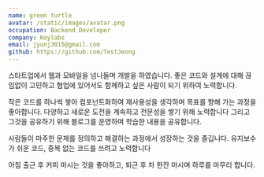 ```yaml
---
name: green turtle
avatar: /static/images/avatar.png
occupation: Backend Developer
company: Koylabs
email: jyunj3015@gmail.com
github: https://github.com/TestJeong
---
```


스타트업에서 웹과 모바일을 넘나들며 개발을 하였습니다. 좋은 코드와 설계에 대해 끊임없이 고민하고 협업에 있어서도 함께하고 싶은 사람이 되기 위하여 노력합니다.

작은 코드를 하나씩 쌓아 컴포넌트화하여 재사용성을 생각하며 목표를 향해 가는 과정을 좋아합니다. 다양하고 새로운 도전을 계속하고 전문성을 쌓기 위해 노력합니다 그리고 그것을 공유하기 위해 블로그를 운영하며 학습한 내용을 공유합니다.

사람들이 마주한 문제를 정의하고 해결하는 과정에서 성장하는 것을 즐깁니다. 유지보수가 쉬운 코드, 중복 없는 코드를 쓰려고 노력합니다

아침 출근 후 커피 마시는 것을 좋아하고, 퇴근 후 차 한잔 마시며 하루를 마무리 합니다.
